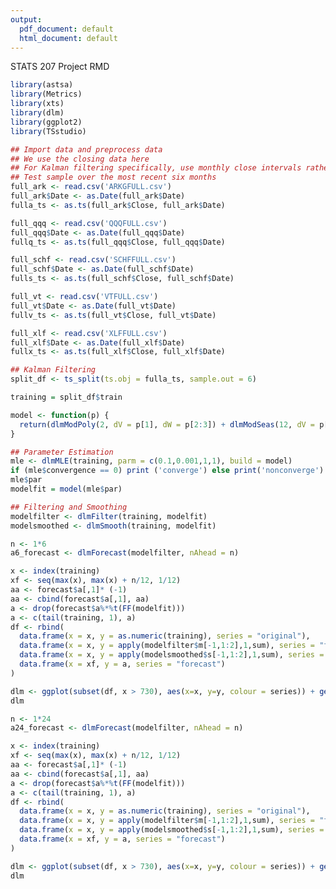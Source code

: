```yaml
---
output:
  pdf_document: default
  html_document: default
---
```


STATS 207 Project RMD

```r
library(astsa)
library(Metrics)
library(xts)
library(dlm)
library(ggplot2)
library(TSstudio)

## Import data and preprocess data
## We use the closing data here
## For Kalman filtering specifically, use monthly close intervals rather than daily ones
## Test sample over the most recent six months
full_ark <- read.csv('ARKGFULL.csv')
full_ark$Date <- as.Date(full_ark$Date)
fulla_ts <- as.ts(full_ark$Close, full_ark$Date)

full_qqq <- read.csv('QQQFULL.csv')
full_qqq$Date <- as.Date(full_qqq$Date)
fullq_ts <- as.ts(full_qqq$Close, full_qqq$Date)

full_schf <- read.csv('SCHFFULL.csv')
full_schf$Date <- as.Date(full_schf$Date)
fulls_ts <- as.ts(full_schf$Close, full_schf$Date)

full_vt <- read.csv('VTFULL.csv')
full_vt$Date <- as.Date(full_vt$Date)
fullv_ts <- as.ts(full_vt$Close, full_vt$Date)

full_xlf <- read.csv('XLFFULL.csv')
full_xlf$Date <- as.Date(full_xlf$Date)
fullx_ts <- as.ts(full_xlf$Close, full_xlf$Date)
```

```r
## Kalman Filtering
split_df <- ts_split(ts.obj = fulla_ts, sample.out = 6)

training = split_df$train

model <- function(p) {
  return(dlmModPoly(2, dV = p[1], dW = p[2:3]) + dlmModSeas(12, dV = p[4]))
}

## Parameter Estimation
mle <- dlmMLE(training, parm = c(0.1,0.001,1,1), build = model)
if (mle$convergence == 0) print ('converge') else print('nonconverge')
mle$par
modelfit = model(mle$par)

## Filtering and Smoothing
modelfilter <- dlmFilter(training, modelfit)
modelsmoothed <- dlmSmooth(training, modelfit)
```

```r
n <- 1*6
a6_forecast <- dlmForecast(modelfilter, nAhead = n)

x <- index(training)
xf <- seq(max(x), max(x) + n/12, 1/12)
aa <- forecast$a[,1]* (-1)
aa <- cbind(forecast$a[,1], aa)
a <- drop(forecast$a%*%t(FF(modelfit)))
a <- c(tail(training, 1), a)
df <- rbind(
  data.frame(x = x, y = as.numeric(training), series = "original"),
  data.frame(x = x, y = apply(modelfilter$m[-1,1:2],1,sum), series = "filtered"),
  data.frame(x = x, y = apply(modelsmoothed$s[-1,1:2],1,sum), series = "smoothed"),
  data.frame(x = xf, y = a, series = "forecast")
)

dlm <- ggplot(subset(df, x > 730), aes(x=x, y=y, colour = series)) + geom_line()
dlm
```

```r
n <- 1*24
a24_forecast <- dlmForecast(modelfilter, nAhead = n)

x <- index(training)
xf <- seq(max(x), max(x) + n/12, 1/12)
aa <- forecast$a[,1]* (-1)
aa <- cbind(forecast$a[,1], aa)
a <- drop(forecast$a%*%t(FF(modelfit)))
a <- c(tail(training, 1), a)
df <- rbind(
  data.frame(x = x, y = as.numeric(training), series = "original"),
  data.frame(x = x, y = apply(modelfilter$m[-1,1:2],1,sum), series = "filtered"),
  data.frame(x = x, y = apply(modelsmoothed$s[-1,1:2],1,sum), series = "smoothed"),
  data.frame(x = xf, y = a, series = "forecast")
)

dlm <- ggplot(subset(df, x > 730), aes(x=x, y=y, colour = series)) + geom_line()
dlm
```